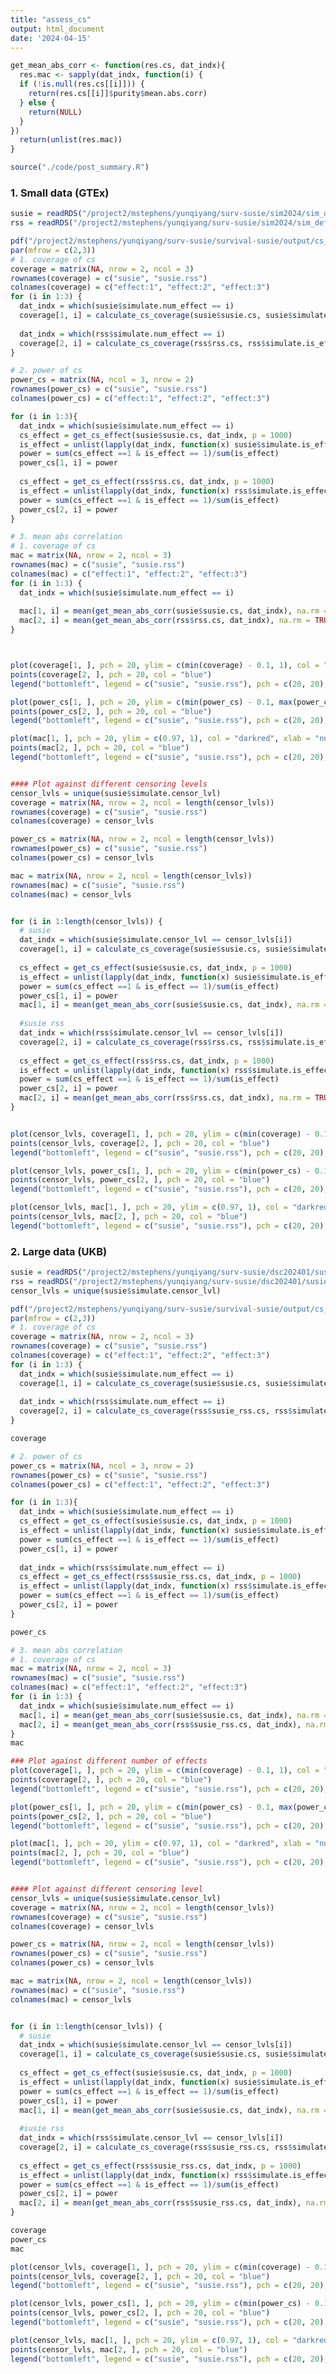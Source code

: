 ```yaml
---
title: "assess_cs"
output: html_document
date: '2024-04-15'
---
```


```r
get_mean_abs_corr <- function(res.cs, dat_indx){
  res.mac <- sapply(dat_indx, function(i) {
  if (!is.null(res.cs[[i]])) {
    return(res.cs[[i]]$purity$mean.abs.corr)
  } else {
    return(NULL)
  }
})
  return(unlist(res.mac))
}
```

```r
source("./code/post_summary.R")
```

### 1. Small data (GTEx)
```r
susie = readRDS("/project2/mstephens/yunqiyang/surv-susie/sim2024/sim_default_iter/susie.rds")
rss = readRDS("/project2/mstephens/yunqiyang/surv-susie/sim2024/sim_default_iter/rss.rds")
```

```r
pdf("/project2/mstephens/yunqiyang/surv-susie/survival-susie/output/cs_gtex.pdf", width = 10, height = 6)
par(mfrow = c(2,3))
# 1. coverage of cs
coverage = matrix(NA, nrow = 2, ncol = 3)
rownames(coverage) = c("susie", "susie.rss")
colnames(coverage) = c("effect:1", "effect:2", "effect:3")
for (i in 1:3) {
  dat_indx = which(susie$simulate.num_effect == i)
  coverage[1, i] = calculate_cs_coverage(susie$susie.cs, susie$simulate.is_effect, dat_indx)
  
  dat_indx = which(rss$simulate.num_effect == i)
  coverage[2, i] = calculate_cs_coverage(rss$rss.cs, rss$simulate.is_effect, dat_indx)
}

# 2. power of cs
power_cs = matrix(NA, ncol = 3, nrow = 2)
rownames(power_cs) = c("susie", "susie.rss")
colnames(power_cs) = c("effect:1", "effect:2", "effect:3")

for (i in 1:3){
  dat_indx = which(susie$simulate.num_effect == i)
  cs_effect = get_cs_effect(susie$susie.cs, dat_indx, p = 1000)
  is_effect = unlist(lapply(dat_indx, function(x) susie$simulate.is_effect[[x]]))
  power = sum(cs_effect ==1 & is_effect == 1)/sum(is_effect)
  power_cs[1, i] = power
  
  cs_effect = get_cs_effect(rss$rss.cs, dat_indx, p = 1000)
  is_effect = unlist(lapply(dat_indx, function(x) rss$simulate.is_effect[[x]]))
  power = sum(cs_effect ==1 & is_effect == 1)/sum(is_effect)
  power_cs[2, i] = power
}

# 3. mean abs correlation
# 1. coverage of cs
mac = matrix(NA, nrow = 2, ncol = 3)
rownames(mac) = c("susie", "susie.rss")
colnames(mac) = c("effect:1", "effect:2", "effect:3")
for (i in 1:3) {
  dat_indx = which(susie$simulate.num_effect == i)
  
  mac[1, i] = mean(get_mean_abs_corr(susie$susie.cs, dat_indx), na.rm = TRUE)
  mac[2, i] = mean(get_mean_abs_corr(rss$rss.cs, dat_indx), na.rm = TRUE)
}



plot(coverage[1, ], pch = 20, ylim = c(min(coverage) - 0.1, 1), col = "darkred", xlab = "number of effect", ylab = "coverage")
points(coverage[2, ], pch = 20, col = "blue")
legend("bottomleft", legend = c("susie", "susie.rss"), pch = c(20, 20), col = c("darkred", "blue"))

plot(power_cs[1, ], pch = 20, ylim = c(min(power_cs) - 0.1, max(power_cs) + 0.1), col = "darkred", xlab = "number of effect", ylab = "power of cs")
points(power_cs[2, ], pch = 20, col = "blue")
legend("bottomleft", legend = c("susie", "susie.rss"), pch = c(20, 20), col = c("darkred", "blue"))

plot(mac[1, ], pch = 20, ylim = c(0.97, 1), col = "darkred", xlab = "number of effect", ylab = "mean absolute correlation")
points(mac[2, ], pch = 20, col = "blue")
legend("bottomleft", legend = c("susie", "susie.rss"), pch = c(20, 20), col = c("darkred", "blue"))


#### Plot against different censoring levels 
censor_lvls = unique(susie$simulate.censor_lvl)
coverage = matrix(NA, nrow = 2, ncol = length(censor_lvls))
rownames(coverage) = c("susie", "susie.rss")
colnames(coverage) = censor_lvls

power_cs = matrix(NA, nrow = 2, ncol = length(censor_lvls))
rownames(power_cs) = c("susie", "susie.rss")
colnames(power_cs) = censor_lvls

mac = matrix(NA, nrow = 2, ncol = length(censor_lvls))
rownames(mac) = c("susie", "susie.rss")
colnames(mac) = censor_lvls


for (i in 1:length(censor_lvls)) {
  # susie
  dat_indx = which(susie$simulate.censor_lvl == censor_lvls[i])
  coverage[1, i] = calculate_cs_coverage(susie$susie.cs, susie$simulate.is_effect, dat_indx)
  
  cs_effect = get_cs_effect(susie$susie.cs, dat_indx, p = 1000)
  is_effect = unlist(lapply(dat_indx, function(x) susie$simulate.is_effect[[x]]))
  power = sum(cs_effect ==1 & is_effect == 1)/sum(is_effect)
  power_cs[1, i] = power
  mac[1, i] = mean(get_mean_abs_corr(susie$susie.cs, dat_indx), na.rm = TRUE)
  
  #susie rss
  dat_indx = which(rss$simulate.censor_lvl == censor_lvls[i])
  coverage[2, i] = calculate_cs_coverage(rss$rss.cs, rss$simulate.is_effect, dat_indx)
  
  cs_effect = get_cs_effect(rss$rss.cs, dat_indx, p = 1000)
  is_effect = unlist(lapply(dat_indx, function(x) rss$simulate.is_effect[[x]]))
  power = sum(cs_effect ==1 & is_effect == 1)/sum(is_effect)
  power_cs[2, i] = power
  mac[2, i] = mean(get_mean_abs_corr(rss$rss.cs, dat_indx), na.rm = TRUE)
}


plot(censor_lvls, coverage[1, ], pch = 20, ylim = c(min(coverage) - 0.1, 1), col = "darkred", xlab = "censor level", ylab = "coverage")
points(censor_lvls, coverage[2, ], pch = 20, col = "blue")
legend("bottomleft", legend = c("susie", "susie.rss"), pch = c(20, 20), col = c("darkred", "blue"))

plot(censor_lvls, power_cs[1, ], pch = 20, ylim = c(min(power_cs) - 0.1, max(power_cs) + 0.1), col = "darkred", xlab = "censor level", ylab = "power of cs")
points(censor_lvls, power_cs[2, ], pch = 20, col = "blue")
legend("bottomleft", legend = c("susie", "susie.rss"), pch = c(20, 20), col = c("darkred", "blue"))

plot(censor_lvls, mac[1, ], pch = 20, ylim = c(0.97, 1), col = "darkred", xlab = "censor level", ylab = "mean absolute correlation")
points(censor_lvls, mac[2, ], pch = 20, col = "blue")
legend("bottomleft", legend = c("susie", "susie.rss"), pch = c(20, 20), col = c("darkred", "blue"))
```


### 2. Large data (UKB)
```r
susie = readRDS("/project2/mstephens/yunqiyang/surv-susie/dsc202401/susie.rds")
rss = readRDS("/project2/mstephens/yunqiyang/surv-susie/dsc202401/susie_rss.rds")
censor_lvls = unique(susie$simulate.censor_lvl)
```

```r

pdf("/project2/mstephens/yunqiyang/surv-susie/survival-susie/output/cs_ukb.pdf", width = 10, height = 6)
par(mfrow = c(2,3))
# 1. coverage of cs
coverage = matrix(NA, nrow = 2, ncol = 3)
rownames(coverage) = c("susie", "susie.rss")
colnames(coverage) = c("effect:1", "effect:2", "effect:3")
for (i in 1:3) {
  dat_indx = which(susie$simulate.num_effect == i)
  coverage[1, i] = calculate_cs_coverage(susie$susie.cs, susie$simulate.is_effect, dat_indx)
  
  dat_indx = which(rss$simulate.num_effect == i)
  coverage[2, i] = calculate_cs_coverage(rss$susie_rss.cs, rss$simulate.is_effect, dat_indx)
}

coverage

# 2. power of cs
power_cs = matrix(NA, ncol = 3, nrow = 2)
rownames(power_cs) = c("susie", "susie.rss")
colnames(power_cs) = c("effect:1", "effect:2", "effect:3")

for (i in 1:3){
  dat_indx = which(susie$simulate.num_effect == i)
  cs_effect = get_cs_effect(susie$susie.cs, dat_indx, p = 1000)
  is_effect = unlist(lapply(dat_indx, function(x) susie$simulate.is_effect[[x]]))
  power = sum(cs_effect ==1 & is_effect == 1)/sum(is_effect)
  power_cs[1, i] = power
  
  dat_indx = which(rss$simulate.num_effect == i)
  cs_effect = get_cs_effect(rss$susie_rss.cs, dat_indx, p = 1000)
  is_effect = unlist(lapply(dat_indx, function(x) rss$simulate.is_effect[[x]]))
  power = sum(cs_effect ==1 & is_effect == 1)/sum(is_effect)
  power_cs[2, i] = power
}

power_cs

# 3. mean abs correlation
# 1. coverage of cs
mac = matrix(NA, nrow = 2, ncol = 3)
rownames(mac) = c("susie", "susie.rss")
colnames(mac) = c("effect:1", "effect:2", "effect:3")
for (i in 1:3) {
  dat_indx = which(susie$simulate.num_effect == i)
  mac[1, i] = mean(get_mean_abs_corr(susie$susie.cs, dat_indx), na.rm = TRUE)
  mac[2, i] = mean(get_mean_abs_corr(rss$susie_rss.cs, dat_indx), na.rm = TRUE)
}
mac

### Plot against different number of effects
plot(coverage[1, ], pch = 20, ylim = c(min(coverage) - 0.1, 1), col = "darkred", xlab = "number of effect", ylab = "coverage")
points(coverage[2, ], pch = 20, col = "blue")
legend("bottomleft", legend = c("susie", "susie.rss"), pch = c(20, 20), col = c("darkred", "blue"))

plot(power_cs[1, ], pch = 20, ylim = c(min(power_cs) - 0.1, max(power_cs) + 0.1), col = "darkred", xlab = "number of effect", ylab = "power of cs")
points(power_cs[2, ], pch = 20, col = "blue")
legend("bottomleft", legend = c("susie", "susie.rss"), pch = c(20, 20), col = c("darkred", "blue"))

plot(mac[1, ], pch = 20, ylim = c(0.97, 1), col = "darkred", xlab = "number of effect", ylab = "mean absolute correlation")
points(mac[2, ], pch = 20, col = "blue")
legend("bottomleft", legend = c("susie", "susie.rss"), pch = c(20, 20), col = c("darkred", "blue"))


#### Plot against different censoring level
censor_lvls = unique(susie$simulate.censor_lvl)
coverage = matrix(NA, nrow = 2, ncol = length(censor_lvls))
rownames(coverage) = c("susie", "susie.rss")
colnames(coverage) = censor_lvls

power_cs = matrix(NA, nrow = 2, ncol = length(censor_lvls))
rownames(power_cs) = c("susie", "susie.rss")
colnames(power_cs) = censor_lvls

mac = matrix(NA, nrow = 2, ncol = length(censor_lvls))
rownames(mac) = c("susie", "susie.rss")
colnames(mac) = censor_lvls


for (i in 1:length(censor_lvls)) {
  # susie
  dat_indx = which(susie$simulate.censor_lvl == censor_lvls[i])
  coverage[1, i] = calculate_cs_coverage(susie$susie.cs, susie$simulate.is_effect, dat_indx)
  
  cs_effect = get_cs_effect(susie$susie.cs, dat_indx, p = 1000)
  is_effect = unlist(lapply(dat_indx, function(x) susie$simulate.is_effect[[x]]))
  power = sum(cs_effect ==1 & is_effect == 1)/sum(is_effect)
  power_cs[1, i] = power
  mac[1, i] = mean(get_mean_abs_corr(susie$susie.cs, dat_indx), na.rm = TRUE)
  
  #susie rss
  dat_indx = which(rss$simulate.censor_lvl == censor_lvls[i])
  coverage[2, i] = calculate_cs_coverage(rss$susie_rss.cs, rss$simulate.is_effect, dat_indx)
  
  cs_effect = get_cs_effect(rss$susie_rss.cs, dat_indx, p = 1000)
  is_effect = unlist(lapply(dat_indx, function(x) rss$simulate.is_effect[[x]]))
  power = sum(cs_effect ==1 & is_effect == 1)/sum(is_effect)
  power_cs[2, i] = power
  mac[2, i] = mean(get_mean_abs_corr(rss$susie_rss.cs, dat_indx), na.rm = TRUE)
}

coverage
power_cs
mac

plot(censor_lvls, coverage[1, ], pch = 20, ylim = c(min(coverage) - 0.1, 1), col = "darkred", xlab = "censor level", ylab = "coverage")
points(censor_lvls, coverage[2, ], pch = 20, col = "blue")
legend("bottomleft", legend = c("susie", "susie.rss"), pch = c(20, 20), col = c("darkred", "blue"))

plot(censor_lvls, power_cs[1, ], pch = 20, ylim = c(min(power_cs) - 0.1, max(power_cs) + 0.1), col = "darkred", xlab = "censor level", ylab = "power of cs")
points(censor_lvls, power_cs[2, ], pch = 20, col = "blue")
legend("bottomleft", legend = c("susie", "susie.rss"), pch = c(20, 20), col = c("darkred", "blue"))

plot(censor_lvls, mac[1, ], pch = 20, ylim = c(0.97, 1), col = "darkred", xlab = "censor level", ylab = "mean absolute correlation")
points(censor_lvls, mac[2, ], pch = 20, col = "blue")
legend("bottomleft", legend = c("susie", "susie.rss"), pch = c(20, 20), col = c("darkred", "blue"))
```
